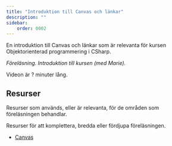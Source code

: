 ```yaml
---
title: "Introduktion till Canvas och länkar" 
description: ""
sidebar:
    order: 0002
---
```



En introduktion till Canvas och länkar som är relevanta för kursen Objektorienterad programmering i CSharp.

<YouTube
    id="???" 
/>

_Föreläsning. Introduktion till kursen (med Marie)._

Videon är ? minuter lång.



## Resurser

Resurser som används, eller är relevanta, för de områden som föreläsningen behandlar.

Resurser för att komplettera, bredda eller fördjupa föreläsningen.


* [Canvas](https://canvas.bth.se)
